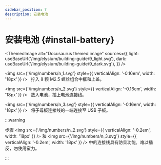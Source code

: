 ```yaml
---
sidebar_position: 7
description: 安装电池
---
```



# 安装电池 {#install-battery}

<ThemedImage
  alt="Docusaurus themed image"
  sources={{
    light: useBaseUrl('/img/elysium/building-guide/9_light.svg'),
    dark: useBaseUrl('/img/elysium/building-guide/9_dark.svg'),
  }}
/>

<img src={'/img/numbers/n_1.svg'} style={{ verticalAlign: '-0.16em', width: '18px' }} /> &nbsp;  拧入 8 颗 M2.5 螺丝组合中框和上盖。

<img src={'/img/numbers/n_2.svg'} style={{ verticalAlign: '-0.16em', width: '18px' }} /> &nbsp;  放入电池，插上电池连接线。

<img src={'/img/numbers/n_3.svg'} style={{ verticalAlign: '-0.16em', width: '18px' }} /> &nbsp;  将子母板连接线的一端连接至 USB 子板。

:::warning

步骤 <img src={'/img/numbers/n_2.svg'} style={{ verticalAlign: '-0.2em', width: '18px' }} /> 和 <img src={'/img/numbers/n_3.svg'} style={{ verticalAlign: '-0.2em', width: '18px' }} /> 中的连接线具有防呆功能，难以插反，勿使用蛮力。

:::